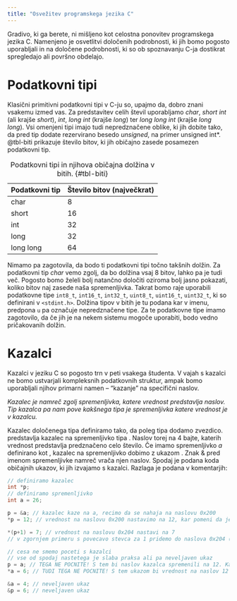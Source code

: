 ```yaml
---
title: "Osvežitev programskega jezika C"
---
```


Gradivo, ki ga berete, ni mišljeno kot celostna ponovitev programskega jezika C. Namenjeno je osvetlitvi določenih podrobnosti, ki jih bomo pogosto uporabljali in na določene podrobnosti, ki so ob spoznavanju C-ja dostikrat spregledajo ali površno obdelajo.


# Podatkovni tipi

Klasični primitivni podatkovni tipi v C-ju so, upajmo da, dobro znani vsakemu izmed vas. Za predstavitev celih števil uporabljamo *char*, *short int* (ali krajše *short*), *int*, *long int* (krajše *long*) ter *long long int* (krajše *long long*). Vsi omenjeni tipi imajo tudi nepredznačene oblike, ki jih dobite tako, da pred tip dodate rezervirano besedo *unsigned*, na primer unsigned int*. @tbl-biti prikazuje število bitov, ki jih običajno zasede posamezen podatkovni tip.

| Podatkovni tip | Število bitov (največkrat) |
|---------|:-----|
| char | 8 |
| short | 16 |
| int | 32 |
| long | 32 |
| long long | 64 |

: Podatkovni tipi in njihova običajna dolžina v bitih. {#tbl-biti}

Nimamo pa zagotovila, da bodo ti podatkovni tipi točno takšnih dolžin. Za podatkovni tip *char* vemo zgolj, da bo dolžina vsaj 8 bitov, lahko pa je tudi več. Pogosto bomo želeli bolj natančno določiti oziroma bolj jasno pokazati, koliko bitov naj zasede naša spremenljivka. Takrat bomo raje uporabili podatkovne tipe `int8_t`, `int16_t`, `int32_t`, `uint8_t`, `uint16_t`, `uint32_t`, ki so definirani v `<stdint.h>`. Dolžina tipov v bitih je tu podana kar v imenu, predpona `u` pa označuje nepredznačene tipe. Za te podatkovne tipe imamo zagotovilo, da če jih je na nekem sistemu mogoče uporabiti, bodo vedno pričakovanih dolžin.

# Kazalci 

Kazalci v jeziku C so pogosto trn v peti vsakega študenta. V vajah s kazalci ne bomo ustvarjali kompleksnih podatkovnih struktur, ampak bomo uporabljali njihov primarni namen -- "kazanje" na specifični naslov.

*Kazalec je namreč zgolj spremenljivka, katere vrednost predstavlja naslov. Tip kazalca pa nam pove kakšnega tipa je spremenljivka katere vrednost je v kazalcu.*

Kazalec določenega tipa definiramo tako, da poleg tipa dodamo zvezdico. \textbf{int*} predstavlja kazalec na spremenljivko tipa \textbf{int}. Naslov torej \textit{kaže} na 4 bajte, katerih vrednost predstavlja predznačeno celo število. Če imamo spremenljivko $a$ definirano kot \texttt{int a = 4;}, kazalec na spremenljivko dobimo z ukazom \texttt{int *p = \&a;}. Znak \& pred imenom spremenljivke namreč vrača njen naslov. Spodaj je podana koda običajnih ukazov, ki jih izvajamo s kazalci. Razlaga je podana v komentarjih:


```cpp
// definiramo kazalec
int *p;
// definiramo spremenljivko 
int a = 26;

p = &a; // kazalec kaze na a, recimo da se nahaja na naslovu 0x200
*p = 12; // vrednost na naslovu 0x200 nastavimo na 12, kar pomeni da je vrednost a 12

*(p+1) = 7; // vrednost na naslovu 0x204 nastavi na 7   
// v zgornjem primeru s povecavo stevca za 1 pridemo do naslova 0x204 (0x200 + 0x4), do stirice pridemo, ker je na naslovu 0x200 spremenljivka tipa int, ki zaseda 4 bajte

// cesa ne smemo poceti s kazalci
// vse od spodaj nastetega je slaba praksa ali pa neveljaven ukaz
p = a; // TEGA NE POCNITE! S tem bi naslov kazalca spremenili na 12. Kaj je na naslovu 12 obicajno ne vemo!
*a = 6; // TUDI TEGA NE POCNITE! S tem ukazom bi vrednost na naslov 12 nastavili na 6.

&a = 4; // neveljaven ukaz
&p = 6; // neveljaven ukaz
```
